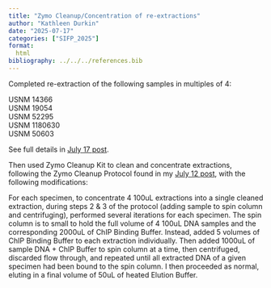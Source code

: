 ```yaml
---
title: "Zymo Cleanup/Concentration of re-extractions"
author: "Kathleen Durkin"
date: "2025-07-17"
categories: ["SIFP_2025"]
format:
  html
bibliography: ../../../references.bib
---
```


Completed re-extraction of the following samples in multiples of 4:

USNM 14366\
USNM 19054\
USNM 52295\
USNM 1180630\
USNM 50603

See full details in [July 17 post](./2025_07_17_rextraction.qmd).

Then used Zymo Cleanup Kit to clean and concentrate extractions, following the Zymo Cleanup Protocol found in my [July 12 post](./2025_07_12_zymo_cleanup.qmd), with the following modifications:

For each specimen, to concentrate 4 100uL extractions into a single cleaned extraction, during steps 2 & 3 of the protocol (adding sample to spin column and centrifuging), performed several iterations for each specimen. The spin column is to small to hold the full volume of 4 100uL DNA samples and the corresponding 2000uL of ChIP Binding Buffer. Instead, added 5 volumes of ChIP Binding Buffer to each extraction individually. Then added 1000uL of sample DNA + ChIP Buffer to spin column at a time, then centrifuged, discarded flow through, and repeated until all extracted DNA of a given specimen had been bound to the spin column. I then proceeded as normal, eluting in a final volume of 50uL of heated Elution Buffer.
